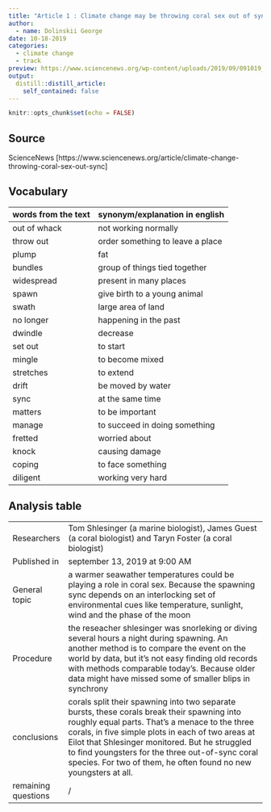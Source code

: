 ```yaml
---
title: "Article 1 : Climate change may be throwing coral sex out of sync"
author: 
  - name: Dolinskii George
date: 10-18-2019
categories:
  - climate change
  - track
preview: https://www.sciencenews.org/wp-content/uploads/2019/09/091019_sm_coral_feat-1028x579.jpg
output:
  distill::distill_article:
    self_contained: false
---
```


```r
knitr::opts_chunk$set(echo = FALSE)
```

## Source

ScienceNews [https://www.sciencenews.org/article/climate-change-throwing-coral-sex-out-sync] 

## Vocabulary 

| words from the text | synonym/explanation in english   |
| ------------------- | -------------------------------- |
| out of whack        | not working normally             |
| throw out           | order something to leave a place |
| plump               | fat                              |
| bundles             | group of things tied together    |
| widespread          | present in many places           |
| spawn               | give birth to a young animal     |
| swath               | large area of land               |
| no longer           | happening in the past            |
| dwindle             | decrease                         |
| set out             | to start                         |
| mingle              | to become mixed                  |
| stretches           | to extend                        |
| drift               | be moved by water                |
| sync                | at the same time                 |
| matters             | to be important                  |
| manage              | to succeed in doing something    |
| fretted             | worried about                    |
| knock               | causing damage                   |
| coping              | to face something                |
| diligent            | working very hard                |

## Analysis table 

|                     |                                                                                                                                                                                                                                                                                                                                                                           |
| ------------------- | ------------------------------------------------------------------------------------------------------------------------------------------------------------------------------------------------------------------------------------------------------------------------------------------------------------------------------------------------------------------------- |
| Researchers         | Tom Shlesinger (a marine biologist), James Guest (a coral biologist) and Taryn Foster (a coral biologist)                                                                                                                                                                                                                                                                 |
| Published in        | september 13, 2019 at 9:00 AM                                                                                                                                                                                                                                                                                                                                             |
| General topic       | a warmer seawather temperatures could be playing a role in coral sex. Because the spawning sync depends on an interlocking set of environmental cues like temperature, sunlight, wind and the phase of the moon                                                                                                                                                           |
| Procedure           | the reseacher shlesinger was snorleking or diving several hours a night during spawning. An another method is to compare the event on the world by data, but it's not easy finding old records with methods comparable today's. Because older data might have missed some of smaller blips in synchrony                                                                   |
| conclusions         | corals split their spawning into two separate bursts, these corals break their spawning into roughly equal parts. That's a menace to the three corals, in five simple plots in each of two areas at Eilot that Shlesinger monitored. But he struggled to find youngsters for the three out-of-sync coral species. For two of them, he often found no new youngsters at all. |
| remaining questions | /                                                                                                                                                                                                                                                                                                                                                                         |






